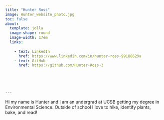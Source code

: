 ```yaml
---
title: "Hunter Ross"
image: Hunter_website_photo.jpg
toc: false
about: 
  template: jolla
  image-shape: round
  image-width: 17em
  links: 
  
    - text: LinkedIn
      href: https://www.linkedin.com/in/hunter-ross-99186629a
    - text: GitHub
      href: https://github.com/Hunter-Ross-3
       

    


---
```


Hi my name is Hunter and I am an undergrad at UCSB getting my degree in Environmental Science. Outside of school I love to hike, identify plants, bake, and read!
